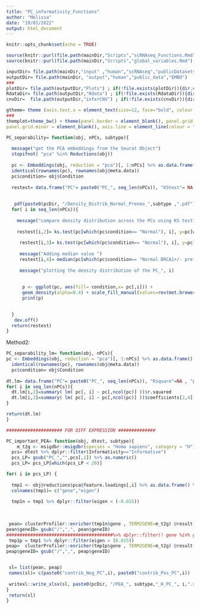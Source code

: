 ```yaml
---
title: "PC_informativity_Functions"
author: "Melissa"
date: "19/01/2022"
output: html_document
---
```


```r
knitr::opts_chunk$set(echo = TRUE)
```

```r
source(knitr::purl(file.path(mainDir,"Scripts","scRNAseq_Functions.Rmd"), quiet=TRUE))
source(knitr::purl(file.path(mainDir,"Scripts","global_variables.Rmd"), quiet=TRUE))
```

```r
inputDir= file.path(mainDir,"input" ,"human","scRNAseq","publicDatasets","input_GSE161529")
outputDir= file.path(mainDir, "output","human","public_data","EMBO")
###
plotDir= file.path(outputDir,"Plots") ; if(!file.exists(plotDir)){dir.create(plotDir)}
RdataDir= file.path(outputDir,"Rdata") ; if(!file.exists(RdataDir)){dir.create(RdataDir)}
cnvDir=  file.path(outputDir,"inferCNV") ; if(!file.exists(cnvDir)){dir.create(cnvDir)}

gtheme= theme (axis.text.x = element_text(size=12, face="bold", colour = "black", angle = 0, hjust = 0.5),axis.text.y = element_text(size=12, face="bold", colour = "black"),legend.text = element_text(face = "bold", size = 12),text=element_text(size=14, face="bold", colour = "black"))
###
themplot=theme_bw() + theme(panel.border = element_blank(), panel.grid.major = element_blank(),
panel.grid.minor = element_blank(), axis.line = element_line(colour = "black"),axis.ticks.x=element_blank())
```

```r
PC_separability= function(obj, nPCs, subtype){
  
  message("get the PCA embeddings from the Seurat Object")
  stopifnot( "pca" %in% Reductions(obj))
  
  pc <- Embeddings(obj, reduction = "pca")[, 1:nPCs] %>% as.data.frame()
  identical(rownames(pc), rownames(obj@meta.data))
  pc$condition= obj$Condition
  
  restest= data.frame("PC"= paste0("PC_", seq_len(nPCs)), "KStest"= NA, "Dvalue"=NA, "MedianDiff"=NA)
  
  
   pdf(paste0(pcDir, "/Density_Distrib_Normal_Preneo_",subtype ,".pdf"), height = 7, width = 7)
  for( i in seq_len(nPCs)){
    
    message("compare density distribution across the PCs using KS test")
    
    restest[i,2]= ks.test(pc[which(pc$condition== "Normal"), i], y=pc[which(pc$condition=="Normal BRCA1+/- pre-neoplastic"), i])$p.value
    
     restest[i,3]= ks.test(pc[which(pc$condition== "Normal"), i], y=pc[which(pc$condition=="Normal BRCA1+/- pre-neoplastic"), i])$statistic
    
     message("Adding median value ")
     restest[i,4]= median(pc[which(pc$condition== "Normal BRCA1+/- pre-neoplastic"), i]) - median(pc[which(pc$condition== "Normal"), i])
     
     message("plotting the density distribution of the PC_", i)
    
   
      p <- ggplot(pc, aes(fill= condition,x= pc[,i])) +
      geom_density(alpha=0.4) + scale_fill_manual(values=rev(met.brewer(name="Egypt",n=4,type="discrete"))[c(2,1)]) + themplot +  xlab(paste("PC_",i, "KS_test=", restest[i,2])) + theme(legend.position = "none")
      print(p)
     

  }
   dev.off()
  return(restest)
}
```

Method2:
```r
PC_separability_lm= function(obj, nPCs){
pc <- Embeddings(obj, reduction = "pca")[, 1:nPCs] %>% as.data.frame()
  identical(rownames(pc), rownames(obj@meta.data))
  pc$condition= obj$Condition
  
dt.lm= data.frame("PC"= paste0("PC_", seq_len(nPCs)), "Rsquare"=NA , "pval"=NA)
for( i in seq_len(nPCs)){
  dt.lm[i,2]=summary( lm( pc[, i] ~ pc[,ncol(pc)] ))$r.squared
  dt.lm[i,3]=summary( lm( pc[, i] ~ pc[,ncol(pc)] ))$coefficients[2,4]
}

return(dt.lm)
}
```


```r
##################### FOR DIFF EXPRESSION ##############

PC_important_PEA= function(obj, dtest, subtype){
    m_t2g <- msigdbr::msigdbr(species = "Homo sapiens", category = "H") %>% dplyr::select(gs_name, gene_symbol) %>% as.data.frame()
  pcs= dtest %>% dplyr::filter(Informativity=="Informative")
  pcs_LP= gsub("PC_","",pcs[,1]) %>% as.numeric()
  pcs_LP= pcs_LP[which(pcs_LP < 20)]

for( i in pcs_LP) {
  
  tmp1 <- obj@reductions$pca@feature.loadings[,i] %>% as.data.frame() %>% rownames_to_column("gene")
  colnames(tmp1)= c("gene","eigen")
  
  tmp1n = tmp1 %>% dplyr::filter(eigen < (-0.015)) 
  
 
  
 pean= clusterProfiler::enricher(tmp1n$gene , TERM2GENE=m_t2g) @result %>% dplyr::filter(., p.adjust< 0.01)%>% .[,c(1,6,8)]
pean$geneID= gsub("/",",", pean$geneID)
########################################%>% dplyr::filter(! gene %in% grep("^IG", tmp1p$gene, value = TRUE))
 tmp1p = tmp1 %>% dplyr::filter(eigen > (0.015)) 
peap=  clusterProfiler::enricher(tmp1p$gene , TERM2GENE=m_t2g) @result %>% dplyr::filter(., p.adjust< 0.01)%>% .[,c(1,6,8)]
peap$geneID= gsub("/",",", peap$geneID)


 sl= list(pean, peap)
 names(sl)= c(paste0("contrib_Neg_PC",i), paste0("contrib_Pos_PC",i))
 
 writexl::write_xlsx(sl, paste0(pcDir, "/PEA_", subtype,"_H_PC_", i,".xlsx"))
} 
 return(sl)
}
```

